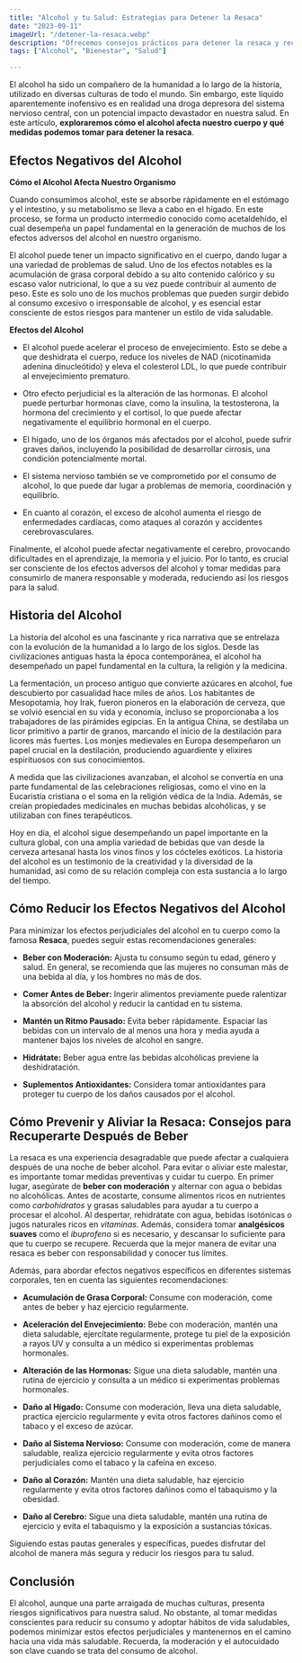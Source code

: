 ```yaml
---
title: "Alcohol y tu Salud: Estrategias para Detener la Resaca"
date: "2023-09-11"
imageUrl: "/detener-la-resaca.webp"
description: "Ofrecemos consejos prácticos para detener la resaca y recuperarte rápidamente después de una noche agitada. Desde hidratación hasta alimentos que ayudan, descubre cómo enfrentar esos molestos síntomas con eficacia."
tags: ["Alcohol", "Bienestar", "Salud"]

---
```


<CustomImage
  src="https://raw.githubusercontent.com/sebiten/posts/main/images/detener-la-resaca.webp"
  alt="Alcohol y tu Salud: Estrategias para Detener la Resaca"
/>

El alcohol ha sido un compañero de la humanidad a lo largo de la historia, utilizado en diversas culturas de todo el mundo. Sin embargo, este líquido aparentemente inofensivo es en realidad una droga depresora del sistema nervioso central, con un potencial impacto devastador en nuestra salud. En este artículo, **exploraremos cómo el alcohol afecta nuestro cuerpo y qué medidas podemos tomar para detener la resaca**.

## Efectos Negativos del Alcohol

**Cómo el Alcohol Afecta Nuestro Organismo**

Cuando consumimos alcohol, este se absorbe rápidamente en el estómago y el intestino, y su metabolismo se lleva a cabo en el hígado. En este proceso, se forma un producto intermedio conocido como acetaldehído, el cual desempeña un papel fundamental en la generación de muchos de los efectos adversos del alcohol en nuestro organismo.

El alcohol puede tener un impacto significativo en el cuerpo, dando lugar a una variedad de problemas de salud. Uno de los efectos notables es la acumulación de grasa corporal debido a su alto contenido calórico y su escaso valor nutricional, lo que a su vez puede contribuir al aumento de peso. Este es solo uno de los muchos problemas que pueden surgir debido al consumo excesivo o irresponsable de alcohol, y es esencial estar consciente de estos riesgos para mantener un estilo de vida saludable.

**Efectos del Alcohol**

- El alcohol puede acelerar el proceso de envejecimiento. Esto se debe a que deshidrata el cuerpo, reduce los niveles de NAD (nicotinamida adenina dinucleótido) y eleva el colesterol LDL, lo que puede contribuir al envejecimiento prematuro.

- Otro efecto perjudicial es la alteración de las hormonas. El alcohol puede perturbar hormonas clave, como la insulina, la testosterona, la hormona del crecimiento y el cortisol, lo que puede afectar negativamente el equilibrio hormonal en el cuerpo.

- El hígado, uno de los órganos más afectados por el alcohol, puede sufrir graves daños, incluyendo la posibilidad de desarrollar cirrosis, una condición potencialmente mortal.

- El sistema nervioso también se ve comprometido por el consumo de alcohol, lo que puede dar lugar a problemas de memoria, coordinación y equilibrio.

- En cuanto al corazón, el exceso de alcohol aumenta el riesgo de enfermedades cardíacas, como ataques al corazón y accidentes cerebrovasculares.

Finalmente, el alcohol puede afectar negativamente el cerebro, provocando dificultades en el aprendizaje, la memoria y el juicio. Por lo tanto, es crucial ser consciente de los efectos adversos del alcohol y tomar medidas para consumirlo de manera responsable y moderada, reduciendo así los riesgos para la salud.

## Historia del Alcohol

La historia del alcohol es una fascinante y rica narrativa que se entrelaza con la evolución de la humanidad a lo largo de los siglos. Desde las civilizaciones antiguas hasta la época contemporánea, el alcohol ha desempeñado un papel fundamental en la cultura, la religión y la medicina.

La fermentación, un proceso antiguo que convierte azúcares en alcohol, fue descubierto por casualidad hace miles de años. Los habitantes de Mesopotamia, hoy Irak, fueron pioneros en la elaboración de cerveza, que se volvió esencial en su vida y economía, incluso se proporcionaba a los trabajadores de las pirámides egipcias. En la antigua China, se destilaba un licor primitivo a partir de granos, marcando el inicio de la destilación para licores más fuertes. Los monjes medievales en Europa desempeñaron un papel crucial en la destilación, produciendo aguardiente y elixires espirituosos con sus conocimientos.

A medida que las civilizaciones avanzaban, el alcohol se convertía en una parte fundamental de las celebraciones religiosas, como el vino en la Eucaristía cristiana o el soma en la religión védica de la India. Además, se creían propiedades medicinales en muchas bebidas alcohólicas, y se utilizaban con fines terapéuticos.

Hoy en día, el alcohol sigue desempeñando un papel importante en la cultura global, con una amplia variedad de bebidas que van desde la cerveza artesanal hasta los vinos finos y los cócteles exóticos. La historia del alcohol es un testimonio de la creatividad y la diversidad de la humanidad, así como de su relación compleja con esta sustancia a lo largo del tiempo.

## Cómo Reducir los Efectos Negativos del Alcohol

Para minimizar los efectos perjudiciales del alcohol en tu cuerpo como la famosa **Resaca**, puedes seguir estas recomendaciones generales:

- **Beber con Moderación:** Ajusta tu consumo según tu edad, género y salud. En general, se recomienda que las mujeres no consuman más de una bebida al día, y los hombres no más de dos.

- **Comer Antes de Beber:** Ingerir alimentos previamente puede ralentizar la absorción del alcohol y reducir la cantidad en tu sistema.

- **Mantén un Ritmo Pausado:** Evita beber rápidamente. Espaciar las bebidas con un intervalo de al menos una hora y media ayuda a mantener bajos los niveles de alcohol en sangre.

- **Hidrátate:** Beber agua entre las bebidas alcohólicas previene la deshidratación.

- **Suplementos Antioxidantes:** Considera tomar antioxidantes para proteger tu cuerpo de los daños causados por el alcohol.

## Cómo Prevenir y Aliviar la Resaca: Consejos para Recuperarte Después de Beber

La resaca es una experiencia desagradable que puede afectar a cualquiera después de una noche de beber alcohol. Para evitar o aliviar este malestar, es importante tomar medidas preventivas y cuidar tu cuerpo. En primer lugar, asegúrate de **beber con moderación** y alternar con agua o bebidas no alcohólicas. Antes de acostarte, consume alimentos ricos en nutrientes como _carbohidratos_ y grasas saludables para ayudar a tu cuerpo a procesar el alcohol. Al despertar, rehidrátate con agua, bebidas isotónicas o jugos naturales ricos en _vitaminas_. Además, considera tomar **analgésicos suaves** como el _ibuprofeno_ si es necesario, y descansar lo suficiente para que tu cuerpo se recupere. Recuerda que la mejor manera de evitar una resaca es beber con responsabilidad y conocer tus límites.

Además, para abordar efectos negativos específicos en diferentes sistemas corporales, ten en cuenta las siguientes recomendaciones:

- **Acumulación de Grasa Corporal:** Consume con moderación, come antes de beber y haz ejercicio regularmente.

- **Aceleración del Envejecimiento:** Bebe con moderación, mantén una dieta saludable, ejercítate regularmente, protege tu piel de la exposición a rayos UV y consulta a un médico si experimentas problemas hormonales.

- **Alteración de las Hormonas:** Sigue una dieta saludable, mantén una rutina de ejercicio y consulta a un médico si experimentas problemas hormonales.

- **Daño al Hígado:** Consume con moderación, lleva una dieta saludable, practica ejercicio regularmente y evita otros factores dañinos como el tabaco y el exceso de azúcar.

- **Daño al Sistema Nervioso:** Consume con moderación, come de manera saludable, realiza ejercicio regularmente y evita otros factores perjudiciales como el tabaco y la cafeína en exceso.

- **Daño al Corazón:** Mantén una dieta saludable, haz ejercicio regularmente y evita otros factores dañinos como el tabaquismo y la obesidad.

- **Daño al Cerebro:** Sigue una dieta saludable, mantén una rutina de ejercicio y evita el tabaquismo y la exposición a sustancias tóxicas.

Siguiendo estas pautas generales y específicas, puedes disfrutar del alcohol de manera más segura y reducir los riesgos para tu salud.

## Conclusión

El alcohol, aunque una parte arraigada de muchas culturas, presenta riesgos significativos para nuestra salud. No obstante, al tomar medidas conscientes para reducir su consumo y adoptar hábitos de vida saludables, podemos minimizar estos efectos perjudiciales y mantenernos en el camino hacia una vida más saludable. Recuerda, la moderación y el autocuidado son clave cuando se trata del consumo de alcohol.

<RandomLinks/>
